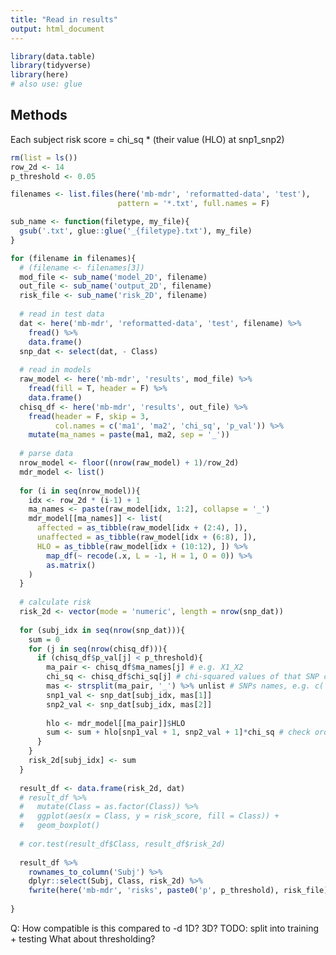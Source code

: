 ```yaml
---
title: "Read in results"
output: html_document
---
```


```r
library(data.table)
library(tidyverse)
library(here)
# also use: glue
```

## Methods
Each subject risk score = chi_sq * (their value (HLO) at snp1_snp2)

```r
rm(list = ls())
row_2d <- 14
p_threshold <- 0.05

filenames <- list.files(here('mb-mdr', 'reformatted-data', 'test'), 
                        pattern = '*.txt', full.names = F)

sub_name <- function(filetype, my_file){
  gsub('.txt', glue::glue('_{filetype}.txt'), my_file)
}

for (filename in filenames){
  # (filename <- filenames[3])
  mod_file <- sub_name('model_2D', filename)
  out_file <- sub_name('output_2D', filename)
  risk_file <- sub_name('risk_2D', filename)
  
  # read in test data
  dat <- here('mb-mdr', 'reformatted-data', 'test', filename) %>% 
    fread() %>% 
    data.frame()
  snp_dat <- select(dat, - Class)
  
  # read in models
  raw_model <- here('mb-mdr', 'results', mod_file) %>%
    fread(fill = T, header = F) %>%
    data.frame()
  chisq_df <- here('mb-mdr', 'results', out_file) %>%
    fread(header = F, skip = 3, 
          col.names = c('ma1', 'ma2', 'chi_sq', 'p_val')) %>%
    mutate(ma_names = paste(ma1, ma2, sep = '_'))
  
  # parse data
  nrow_model <- floor((nrow(raw_model) + 1)/row_2d)
  mdr_model <- list()
  
  for (i in seq(nrow_model)){
    idx <- row_2d * (i-1) + 1
    ma_names <- paste(raw_model[idx, 1:2], collapse = '_')
    mdr_model[[ma_names]] <- list(
      affected = as_tibble(raw_model[idx + (2:4), ]),
      unaffected = as_tibble(raw_model[idx + (6:8), ]),
      HLO = as_tibble(raw_model[idx + (10:12), ]) %>%
        map_df(~ recode(.x, L = -1, H = 1, O = 0)) %>%
        as.matrix()
    )
  }
  
  # calculate risk
  risk_2d <- vector(mode = 'numeric', length = nrow(snp_dat))
  
  for (subj_idx in seq(nrow(snp_dat))){
    sum = 0
    for (j in seq(nrow(chisq_df))){
      if (chisq_df$p_val[j] < p_threshold){
        ma_pair <- chisq_df$ma_names[j] # e.g. X1_X2
        chi_sq <- chisq_df$chi_sq[j] # chi-squared values of that SNP comb
        mas <- strsplit(ma_pair, '_') %>% unlist # SNPs names, e.g. c('X1', 'X2')
        snp1_val <- snp_dat[subj_idx, mas[1]]
        snp2_val <- snp_dat[subj_idx, mas[2]]
        
        hlo <- mdr_model[[ma_pair]]$HLO
        sum <- sum + hlo[snp1_val + 1, snp2_val + 1]*chi_sq # check order here
      }
    }
    risk_2d[subj_idx] <- sum
  }
  
  result_df <- data.frame(risk_2d, dat) 
  # result_df %>%
  #   mutate(Class = as.factor(Class)) %>%
  #   ggplot(aes(x = Class, y = risk_score, fill = Class)) +
  #   geom_boxplot()
  
  # cor.test(result_df$Class, result_df$risk_2d)
  
  result_df %>% 
    rownames_to_column('Subj') %>%
    dplyr::select(Subj, Class, risk_2d) %>%
    fwrite(here('mb-mdr', 'risks', paste0('p', p_threshold), risk_file))
  
}
```


Q: How compatible is this compared to -d 1D? 3D?
TODO: split into training + testing
What about thresholding?
